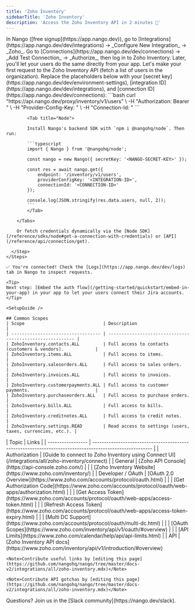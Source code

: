 ```yaml
---
title: 'Zoho Inventory'
sidebarTitle: 'Zoho Inventory'
description: 'Access the Zoho Inventory API in 2 minutes 💨'
---
```




<Tabs>
  <Tab title="🚀 Quickstart">
    <Steps>
      <Step title="Create an integration">
        In Nango ([free signup](https://app.nango.dev)), go to [Integrations](https://app.nango.dev/dev/integrations) -> _Configure New Integration_ -> _Zoho_.
      </Step>
      <Step title="Authorize Zoho Inventory">
        Go to [Connections](https://app.nango.dev/dev/connections) -> _Add Test Connection_ -> _Authorize_, then log in to Zoho Inventory. Later, you'll let your users do the same directly from your app.
      </Step>
      <Step title="Call the Zoho Inventory API">
        Let's make your first request to the Zoho Inventory API (fetch a list of users in the organization). Replace the placeholders below with your [secret key](https://app.nango.dev/dev/environment-settings), [integration ID](https://app.nango.dev/dev/integrations), and [connection ID](https://app.nango.dev/dev/connections):
        <Tabs>
            <Tab title="cURL">
                ```bash
                curl "https://api.nango.dev/proxy/inventory/v1/users" \
                  -H "Authorization: Bearer <NANGO-SECRET-KEY>" \
                  -H "Provider-Config-Key: <INTEGRATION-ID>" \
                  -H "Connection-Id: <CONNECTION-ID>"
                ```
            </Tab>

            <Tab title="Node">

            Install Nango's backend SDK with `npm i @nangohq/node`. Then run:

            ```typescript
            import { Nango } from '@nangohq/node';

            const nango = new Nango({ secretKey: '<NANGO-SECRET-KEY>' });

            const res = await nango.get({
                endpoint: '/inventory/v1/users',
                providerConfigKey: '<INTEGRATION-ID>',
                connectionId: '<CONNECTION-ID>'
            });

            console.log(JSON.stringify(res.data.users, null, 2));
            ```
            </Tab>

        </Tabs>

        Or fetch credentials dynamically via the [Node SDK](/reference/sdks/node#get-a-connection-with-credentials) or [API](/reference/api/connection/get).

      </Step>
    </Steps>

    ✅ You're connected! Check the [Logs](https://app.nango.dev/dev/logs) tab in Nango to inspect requests.

    <Tip>
    Next step: [Embed the auth flow](/getting-started/quickstart/embed-in-your-app) in your app to let your users connect their Jira accounts.
    </Tip>
  </Tab>
  <Tab title="🧑‍💻 OAuth app setup">
    
    <SetupGuide />
    
    ## Common Scopes
    | Scope                              | Description                                               |
    | ---------------------------------- | --------------------------------------------------------- |
    | ZohoInventory.contacts.ALL         | Full access to contacts (customers & vendors).            |
    | ZohoInventory.items.ALL            | Full access to items.                                     |
    | ZohoInventory.salesorders.ALL      | Full access to sales orders.                              |
    | ZohoInventory.invoices.ALL         | Full access to invoices.                                  |
    | ZohoInventory.customerpayments.ALL | Full access to customer payments.                         |
    | ZohoInventory.purchaseorders.ALL   | Full access to purchase orders.                           |
    | ZohoInventory.bills.ALL            | Full access to bills.                                     |
    | ZohoInventory.creditnotes.ALL      | Full access to credit notes.                              |
    | ZohoInventory.settings.READ        | Read access to settings (users, taxes, currencies, etc.). |

  </Tab>
  <Tab title="🔗 Useful links">
    | Topic             | Links                                                                                                   |
    | ----------------- | ------------------------------------------------------------------------------------------------------- |
    | Authorization     | [Guide to connect to Zoho Inventory using Connect UI](/integrations/all/zoho-inventory/connect) |
    | General           | [Zoho API Console](https://api-console.zoho.com/)                                                       |
    |                   | [Zoho Inventory Website](https://www.zoho.com/inventory/)                                                     |
    | Developer / OAuth | [OAuth 2.0 Overview](https://www.zoho.com/accounts/protocol/oauth.html)                                 |
    |                   | [Get Authorization Code](https://www.zoho.com/accounts/protocol/oauth/web-apps/authorization.html)      |
    |                   | [Get Access Token](https://www.zoho.com/accounts/protocol/oauth/web-apps/access-token.html)             |
    |                   | [Refresh Access Token](https://www.zoho.com/accounts/protocol/oauth/web-apps/access-token-expiry.html) |
    |                   | [Multi DC Support](https://www.zoho.com/accounts/protocol/oauth/multi-dc.html)                          |
    |                   | [OAuth Scopes](https://www.zoho.com/inventory/api/v1/oauth/#overview)                                 |
    |                   | [API Limits](https://www.zoho.com/calendar/help/api/api-limits.html)                                    |
    | API               | [Zoho Inventory API docs](https://www.zoho.com/inventory/api/v1/introduction/#overview)   

    <Note>Contribute useful links by [editing this page](https://github.com/nangohq/nango/tree/master/docs-v2/integrations/all/zoho-inventory.mdx)</Note>
  </Tab>
  <Tab title="🚨 API gotchas">
  <ApiGotchas />

    <Note>Contribute API gotchas by [editing this page](https://github.com/nangohq/nango/tree/master/docs-v2/integrations/all/zoho-inventory.mdx)</Note>
  </Tab>
</Tabs>
<Info>
    Questions? Join us in the [Slack community](https://nango.dev/slack).
</Info>
